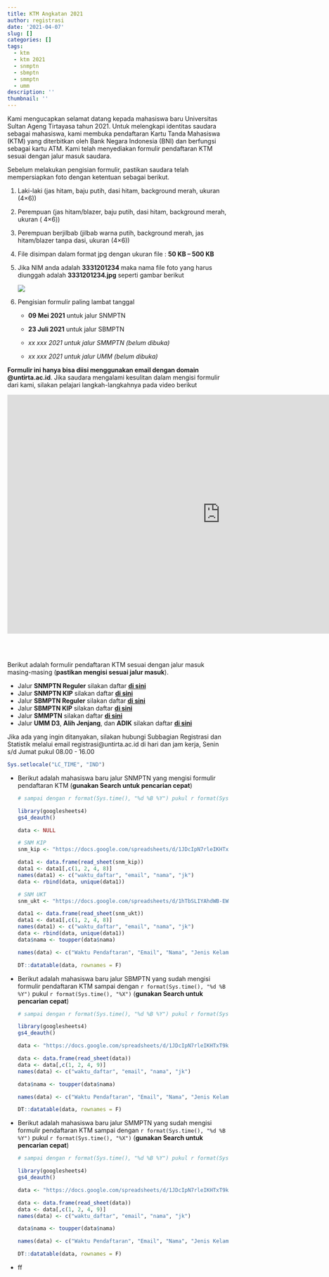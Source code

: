 ```yaml
---
title: KTM Angkatan 2021
author: registrasi
date: '2021-04-07'
slug: []
categories: []
tags:
  - ktm
  - ktm 2021
  - snmptn
  - sbmptn
  - smmptn
  - umm
description: ''
thumbnail: ''
---
```


Kami mengucapkan selamat datang kepada mahasiswa baru Universitas Sultan Ageng Tirtayasa tahun 2021. Untuk melengkapi identitas saudara sebagai mahasiswa, kami membuka pendaftaran Kartu Tanda Mahasiswa (KTM) yang diterbitkan oleh Bank Negara Indonesia (BNI) dan berfungsi sebagai kartu ATM. Kami telah menyediakan formulir pendaftaran KTM sesuai dengan jalur masuk saudara.

Sebelum melakukan pengisian formulir, pastikan saudara telah mempersiapkan foto dengan ketentuan sebagai berikut.

1.  Laki-laki (jas hitam, baju putih, dasi hitam, background merah, ukuran (4×6))

2.  Perempuan (jas hitam/blazer, baju putih, dasi hitam, background merah, ukuran ( 4×6))

3.  Perempuan berjilbab (jilbab warna putih, background merah, jas hitam/blazer tanpa dasi, ukuran (4×6))

4.  File disimpan dalam format jpg dengan ukuran file : **50 KB -- 500 KB**

5.  Jika NIM anda adalah **3331201234** maka nama file foto yang harus diunggah adalah **3331201234.jpg** seperti gambar berikut

    ![](images/tes.jpg)

6.  Pengisian formulir paling lambat tanggal

    -   **09 Mei 2021** untuk jalur SNMPTN

    -   **23 Juli 2021** untuk jalur SBMPTN

    -   *xx xxx 2021 untuk jalur SMMPTN (belum dibuka)*

    -   *xx xxx 2021 untuk jalur UMM (belum dibuka)*

**Formulir ini hanya bisa diisi menggunakan email dengan domain \@untirta.ac.id**. Jika saudara mengalami kesulitan dalam mengisi formulir dari kami, silakan pelajari langkah-langkahnya pada video berikut

<iframe width="967" height="544" src="https://www.youtube.com/embed/TnH_MEHd1dc" title="YouTube video player" frameborder="0" allow="accelerometer; autoplay; clipboard-write; encrypted-media; gyroscope; picture-in-picture" allowfullscreen>

</iframe>

<br><br>

Berikut adalah formulir pendaftaran KTM sesuai dengan jalur masuk masing-masing (**pastikan mengisi sesuai jalur masuk**).

-   Jalur **SNMPTN Reguler** silakan daftar [**di sini**](https://docs.google.com/forms/d/e/1FAIpQLSeBs8MoLnSHBRHYo_3XrtXJGQP81BdKidAvMAARI9Ebjep0FQ/viewform){target="_blank"}
-   Jalur **SNMPTN KIP** silakan daftar [**di sini**](https://docs.google.com/forms/d/e/1FAIpQLSfbBiq4r7-C2byyqZ1ifc6kArsEgJmVIOcir9R_t00JvdKd4Q/viewform){target="_blank"}
-   Jalur **SBMPTN Reguler** silakan daftar [**di sini**](https://docs.google.com/forms/d/e/1FAIpQLScA6hF9CUpaJ_RLMK8GpAu7WcjAZ2d1XWi7XJDitHK5gd6Ohw/viewform){target="_blank"}
-   Jalur **SBMPTN KIP** silakan daftar [**di sini**](https://docs.google.com/forms/d/e/1FAIpQLScA6hF9CUpaJ_RLMK8GpAu7WcjAZ2d1XWi7XJDitHK5gd6Ohw/viewform){target="_blank"}
-   Jalur **SMMPTN** silakan daftar [**di sini**](https://docs.google.com/forms/d/e/1FAIpQLSdNpjikwc5voegw8L7jI3M9ybrwRpeoZlw_syZXp1OhAHEHyg/viewform){target="_blank"}
-   Jalur **UMM D3**, **Alih Jenjang**, dan **ADIK** silakan daftar [**di sini**](https://docs.google.com/forms/d/e/1FAIpQLSdJFwYSK9GGtDeIvDBWqo2E5j6wAfh_TVGmcQkyEiZQVrJwzg/viewform){target="_blank"}

Jika ada yang ingin ditanyakan, silakan hubungi Subbagian Registrasi dan Statistik melalui email registrasi\@untirta.ac.id di hari dan jam kerja, Senin s/d Jumat pukul 08.00 - 16.00

```r
Sys.setlocale("LC_TIME", "IND") 
```

-   Berikut adalah mahasiswa baru jalur SNMPTN yang mengisi formulir pendaftaran KTM (**gunakan Search untuk pencarian cepat**)

    ```r
    # sampai dengan r format(Sys.time(), "%d %B %Y") pukul r format(Sys.time(), "%X") 

    library(googlesheets4)
    gs4_deauth()

    data <- NULL

    # SNM KIP
    snm_kip <- "https://docs.google.com/spreadsheets/d/1JDcIpN7rleIKHTxT9kNtQ1W-P-i7pzbjLSSGOnOB_54/edit?usp=sharing"

    data1 <- data.frame(read_sheet(snm_kip))
    data1 <- data1[,c(1, 2, 4, 8)]
    names(data1) <- c("waktu_daftar", "email", "nama", "jk")
    data <- rbind(data, unique(data1))

    # SNM UKT
    snm_ukt <- "https://docs.google.com/spreadsheets/d/1hTbSLIYAhdWB-EWdH_mZSiMTKY8A-e4kzjX1YtBgsc0/edit?usp=sharing"

    data1 <- data.frame(read_sheet(snm_ukt))
    data1 <- data1[,c(1, 2, 4, 8)]
    names(data1) <- c("waktu_daftar", "email", "nama", "jk")
    data <- rbind(data, unique(data1))
    data$nama <- toupper(data$nama)

    names(data) <- c("Waktu Pendaftaran", "Email", "Nama", "Jenis Kelamin")

    DT::datatable(data, rownames = F)
    ```

-   Berikut adalah mahasiswa baru jalur SBMPTN yang sudah mengisi formulir pendaftaran KTM sampai dengan `r format(Sys.time(), "%d %B %Y")` pukul `r format(Sys.time(), "%X")` (**gunakan Search untuk pencarian cepat**)

    ```r
    # sampai dengan r format(Sys.time(), "%d %B %Y") pukul r format(Sys.time(), "%X") 

    library(googlesheets4)
    gs4_deauth()

    data <- "https://docs.google.com/spreadsheets/d/1JDcIpN7rleIKHTxT9kNtQ1W-P-i7pzbjLSSGOnOB_54/edit?usp=sharing"

    data <- data.frame(read_sheet(data))
    data <- data[,c(1, 2, 4, 9)]
    names(data) <- c("waktu_daftar", "email", "nama", "jk")

    data$nama <- toupper(data$nama)

    names(data) <- c("Waktu Pendaftaran", "Email", "Nama", "Jenis Kelamin")

    DT::datatable(data, rownames = F)
    ```

-   Berikut adalah mahasiswa baru jalur SMMPTN yang sudah mengisi formulir pendaftaran KTM sampai dengan `r format(Sys.time(), "%d %B %Y")` pukul `r format(Sys.time(), "%X")` (**gunakan Search untuk pencarian cepat**)

    ```r
    # sampai dengan r format(Sys.time(), "%d %B %Y") pukul r format(Sys.time(), "%X") 

    library(googlesheets4)
    gs4_deauth()

    data <- "https://docs.google.com/spreadsheets/d/1JDcIpN7rleIKHTxT9kNtQ1W-P-i7pzbjLSSGOnOB_54/edit?usp=sharing"

    data <- data.frame(read_sheet(data))
    data <- data[,c(1, 2, 4, 9)]
    names(data) <- c("waktu_daftar", "email", "nama", "jk")

    data$nama <- toupper(data$nama)

    names(data) <- c("Waktu Pendaftaran", "Email", "Nama", "Jenis Kelamin")

    DT::datatable(data, rownames = F)
    ```

-   ff
